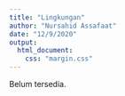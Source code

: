 ---
title: "Lingkungan"
author: "Nursahid Assafaat"
date: "12/9/2020"
output:
  html_document:
    css: "margin.css"
---
Belum tersedia.